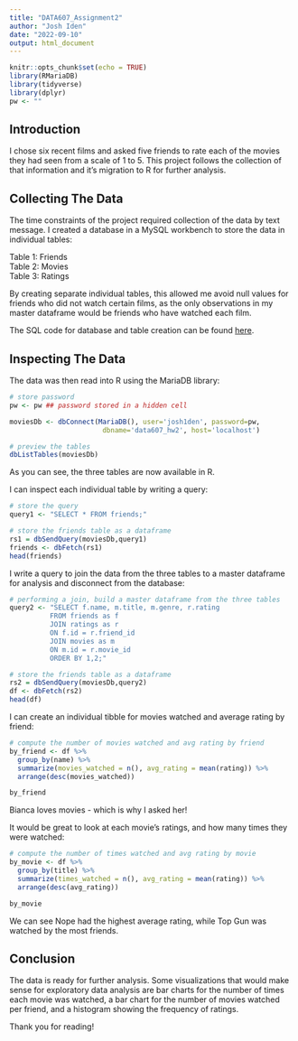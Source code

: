 ```yaml
---
title: "DATA607_Assignment2"
author: "Josh Iden"
date: "2022-09-10"
output: html_document
---
```


```r
knitr::opts_chunk$set(echo = TRUE)
library(RMariaDB)
library(tidyverse)
library(dplyr)
pw <- ""
```

## Introduction

I chose six recent films and asked five friends to rate each of the movies they had seen from a scale of 1 to 5. This project follows the collection of that information and it's migration to R for further analysis.

## Collecting The Data

The time constraints of the project required collection of the data by text message. I created a database in a MySQL workbench to store the data in individual tables:

Table 1: Friends\
Table 2: Movies\
Table 3: Ratings

By creating separate individual tables, this allowed me avoid null values for friends who did not watch certain films, as the only observations in my master dataframe would be friends who have watched each film.

The SQL code for database and table creation can be found [here](https://github.com/josh1den/DATA-607/tree/HW2/HW2).

## Inspecting The Data

The data was then read into R using the MariaDB library:

```r
# store password
pw <- pw ## password stored in a hidden cell

moviesDb <- dbConnect(MariaDB(), user='josh1den', password=pw, 
                       dbname='data607_hw2', host='localhost')

# preview the tables
dbListTables(moviesDb)
```

As you can see, the three tables are now available in R.

I can inspect each individual table by writing a query:

```r
# store the query
query1 <- "SELECT * FROM friends;"

# store the friends table as a dataframe
rs1 = dbSendQuery(moviesDb,query1)
friends <- dbFetch(rs1)
head(friends)
```

I write a query to join the data from the three tables to a master dataframe for analysis and disconnect from the database:

```r
# performing a join, build a master dataframe from the three tables
query2 <- "SELECT f.name, m.title, m.genre, r.rating
          FROM friends as f
          JOIN ratings as r
          ON f.id = r.friend_id
          JOIN movies as m
          ON m.id = r.movie_id
          ORDER BY 1,2;"

# store the friends table as a dataframe
rs2 = dbSendQuery(moviesDb,query2)
df <- dbFetch(rs2)
head(df)
```

I can create an individual tibble for movies watched and average rating by friend:

```r
# compute the number of movies watched and avg rating by friend
by_friend <- df %>%
  group_by(name) %>%
  summarize(movies_watched = n(), avg_rating = mean(rating)) %>%
  arrange(desc(movies_watched))

by_friend
```

Bianca loves movies - which is why I asked her!

It would be great to look at each movie's ratings, and how many times they were watched:

```r
# compute the number of times watched and avg rating by movie
by_movie <- df %>%
  group_by(title) %>%
  summarize(times_watched = n(), avg_rating = mean(rating)) %>%
  arrange(desc(avg_rating))

by_movie
```

We can see Nope had the highest average rating, while Top Gun was watched by the most friends.

## Conclusion

The data is ready for further analysis. Some visualizations that would make sense for exploratory data analysis are bar charts for the number of times each movie was watched, a bar chart for the number of movies watched per friend, and a histogram showing the frequency of ratings.

Thank you for reading!
